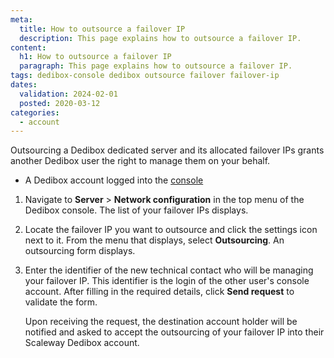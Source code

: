 ```yaml
---
meta:
  title: How to outsource a failover IP 
  description: This page explains how to outsource a failover IP.
content:
  h1: How to outsource a failover IP 
  paragraph: This page explains how to outsource a failover IP.
tags: dedibox-console dedibox outsource failover failover-ip
dates:
  validation: 2024-02-01
  posted: 2020-03-12
categories:
  - account
---
```


Outsourcing a Dedibox dedicated server and its allocated failover IPs grants another Dedibox user the right to manage them on your behalf.

<Macro id="requirements" />

- A Dedibox account logged into the [console](https://console.online.net)

1. Navigate to **Server** > **Network configuration** in the top menu of the Dedibox console. The list of your failover IPs displays.
2. Locate the failover IP you want to outsource and click the settings icon next to it. From the menu that displays, select **Outsourcing**. An outsourcing form displays.
3. Enter the identifier of the new technical contact who will be managing your failover IP. This identifier is the login of the other user's console account. After filling in the required details, click **Send request** to validate the form.

    Upon receiving the request, the destination account holder will be notified and asked to accept the outsourcing of your failover IP into their Scaleway Dedibox account.


